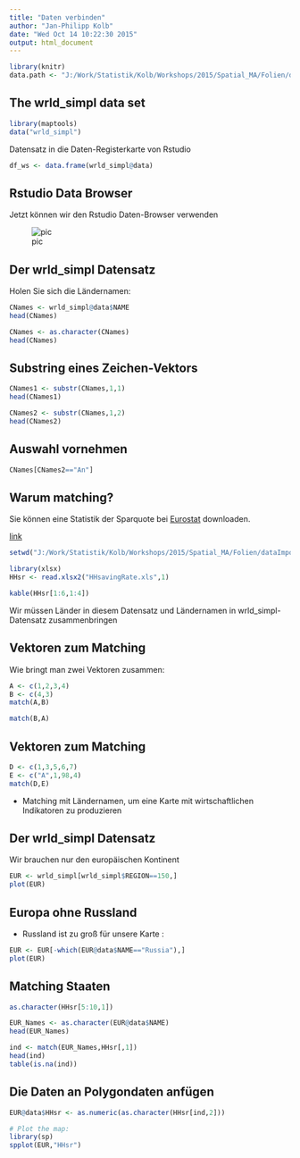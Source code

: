 ```yaml
---
title: "Daten verbinden"
author: "Jan-Philipp Kolb"
date: "Wed Oct 14 10:22:30 2015"
output: html_document
---
```



```r
library(knitr)
data.path <- "J:/Work/Statistik/Kolb/Workshops/2015/Spatial_MA/Folien/dataImport/data"
```


## The wrld_simpl data set

```r
library(maptools)
data("wrld_simpl")
```

Datensatz in die Daten-Registerkarte von Rstudio

```r
df_ws <- data.frame(wrld_simpl@data)
```


## Rstudio Data Browser

Jetzt können wir den Rstudio Daten-Browser verwenden

![pic](figure/RstudioDataBrowser.PNG) 


## Der wrld_simpl Datensatz

Holen Sie sich die Ländernamen:

```r
CNames <- wrld_simpl@data$NAME
head(CNames)
```

```r
CNames <- as.character(CNames)
head(CNames)
```

## Substring eines Zeichen-Vektors

```r
CNames1 <- substr(CNames,1,1)
head(CNames1)
```

```r
CNames2 <- substr(CNames,1,2)
head(CNames2)
```

## Auswahl vornehmen

```r
CNames[CNames2=="An"]
```


## Warum matching?

Sie können eine Statistik der Sparquote bei [Eurostat](http://ec.europa.eu/eurostat/web/euro-indicators/peeis) downloaden.

[link](http://ec.europa.eu/eurostat/tgm/download.do?tab=table&plugin=0&language=en&pcode=teina500)

```r
setwd("J:/Work/Statistik/Kolb/Workshops/2015/Spatial_MA/Folien/dataImport/data/")
```

```r
library(xlsx)
HHsr <- read.xlsx2("HHsavingRate.xls",1)
```

```r
kable(HHsr[1:6,1:4])
```

Wir müssen Länder in diesem Datensatz und Ländernamen in wrld_simpl-Datensatz zusammenbringen


## Vektoren zum Matching

Wie bringt man zwei Vektoren zusammen:

```r
A <- c(1,2,3,4)
B <- c(4,3)
match(A,B)
```

```r
match(B,A)
```

## Vektoren zum Matching

```r
D <- c(1,3,5,6,7)
E <- c("A",1,98,4)
match(D,E)
```

- Matching mit Ländernamen, um eine Karte mit wirtschaftlichen Indikatoren zu produzieren


## Der wrld_simpl Datensatz

Wir brauchen nur den europäischen Kontinent

```r
EUR <- wrld_simpl[wrld_simpl$REGION==150,]
plot(EUR)
```

## Europa ohne Russland

- Russland ist zu groß für unsere Karte :

```r
EUR <- EUR[-which(EUR@data$NAME=="Russia"),]
plot(EUR)
```



## Matching Staaten

```r
as.character(HHsr[5:10,1])
```

```r
EUR_Names <- as.character(EUR@data$NAME)
head(EUR_Names)
```

```r
ind <- match(EUR_Names,HHsr[,1])
head(ind)
table(is.na(ind))
```

## Die Daten an Polygondaten anfügen

```r
EUR@data$HHsr <- as.numeric(as.character(HHsr[ind,2]))
```

```r
# Plot the map:
library(sp)
spplot(EUR,"HHsr")
```



